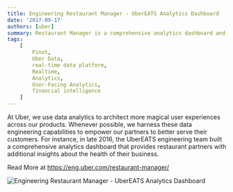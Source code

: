 ```yaml
---
title: Engineering Restaurant Manager - UberEATS Analytics Dashboard
date: '2017-09-17'
authors: [uber]
summary: Restaurant Manager is a comprehensive analytics dashboard and pipeline for our restaurant partners. In this article, we discuss how we architected this analytics platform and its robust data pipeline.
tags:
    [
        Pinot,
        Uber Data,
        real-time data platform,
        Realtime,
        Analytics,
        User-Facing Analytics,
        financial intelligence
    ]
---
```


At Uber, we use data analytics to architect more magical user experiences across our products. Whenever possible, we harness these data engineering capabilities to empower our partners to better serve their customers. For instance, in late 2016, the UberEATS engineering team built a comprehensive analytics dashboard that provides restaurant partners with additional insights about the health of their business.

Read More at https://eng.uber.com/restaurant-manager/

![Engineering Restaurant Manager - UberEATS Analytics Dashboard](https://1fykyq3mdn5r21tpna3wkdyi-wpengine.netdna-ssl.com/wp-content/uploads/2017/09/image4-2.png)
